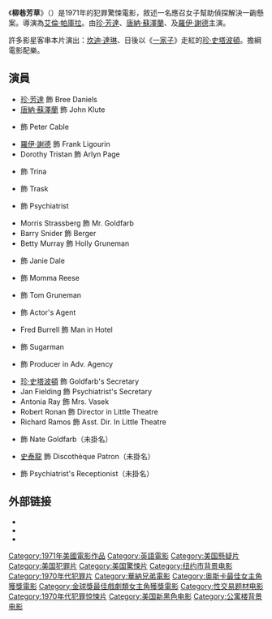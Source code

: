 {{noteTA
|G1=Show
}}
{{Infobox_Film
| name = 柳巷芳草
| original_name = ''Klute''
| image = Klute-Poster.jpg
| caption = ''柳巷芳草''海报
| writer = Andy Lewis<br />Dave Lewis
| starring = [[珍·芳達|珍·芳達]]<br />[[唐納·蘇澤蘭|唐納·蘇澤蘭]]<br />{{link-en|查理斯·喬菲|Charles Cioffi}}<br />[[羅伊·謝德|羅伊·謝德]]
| director = [[艾倫·帕庫拉|艾倫·帕庫拉]]
| producer = 艾倫·帕庫拉
| music = {{link-en|麥可·史默|Michael Small}}
| cinematography = {{link-en|高登·威廉|Gordon Willis}}
| editing = Carl Lerner
| distributor = [[华纳兄弟|华纳兄弟]]
| released = 1971年6月25日
| runtime = 114分鐘
| country = 美國
| language = 英語
| budget = $8,000,000
| amg_id = A27570
| imdb_id = 0067309
}}

《'''柳巷芳草'''》（{{lang-en|''Klute''}}）是1971年的犯罪驚悚電影，敘述一名應召女子幫助偵探解決一齣懸案。導演為[[艾倫·帕庫拉|艾倫·帕庫拉]]。由[[珍·芳達|珍·芳達]]、[[唐納·蘇澤蘭|唐納·蘇澤蘭]]、{{link-en|查理斯·喬菲|Charles Cioffi}}及[[羅伊·謝德|羅伊·謝德]]主演。

許多影星客串本片演出：[[坎迪·達琳|坎迪·達琳]]、日後以《[[一家子|一家子]]》走紅的[[珍·史塔波頓|珍·史塔波頓]]。{{link-en|麥可·史默|Michael Small}}擔綱電影配樂。

== 演員 ==
{{Div col}}
* [[珍·芳達|珍·芳達]] 飾 Bree Daniels
* [[唐納·蘇澤蘭|唐納·蘇澤蘭]] 飾 John Klute
* {{link-en|查理斯·喬菲|Charles Cioffi}} 飾 Peter Cable
* [[羅伊·謝德|羅伊·謝德]] 飾 Frank Ligourin
* Dorothy Tristan 飾 Arlyn Page
* {{link-en|Rita Gam|Rita Gam}} 飾 Trina
* {{link-en|奈森·喬治|Nathan George}} 飾 Trask
* {{link-en|薇薇安·內森|Vivian Nathan}} 飾 Psychiatrist
* Morris Strassberg 飾 Mr. Goldfarb
* Barry Snider 飾 Berger
* Betty Murray 飾 Holly Gruneman
* {{link-en|Jane White|Jane White}} 飾 Janie Dale
* {{link-en|Shirley Stoler|Shirley Stoler}} 飾 Momma Reese
* {{link-en|Robert Milli|Robert Milli}} 飾 Tom Gruneman
* {{link-en|安東尼·霍蘭德|Anthony Holland (actor)}} 飾 Actor's Agent
* Fred Burrell 飾 Man in Hotel
* {{link-en|Richard B. Shull|Richard B. Shull}} 飾 Sugarman
* {{link-en|瑪莉·路易絲·威森|Mary Louise Wilson}} 飾 Producer in Adv. Agency
* [[珍·史塔波頓|珍·史塔波頓]] 飾 Goldfarb's Secretary
* Jan Fielding 飾 Psychiatrist's Secretary
* Antonia Ray 飾 Mrs. Vasek
* Robert Ronan 飾 Director in Little Theatre
* Richard Ramos 飾 Asst. Dir. In Little Theatre
* {{link-en|李·華萊士 (演員)|Lee Wallace (actor)|李·華萊士}} 飾 Nate Goldfarb（未掛名）
* [[史泰龍|史泰龍]] 飾 Discothèque Patron（未掛名）
* {{link-en|特瑞·加爾|Teri Garr}} 飾 Psychiatrist's Receptionist（未掛名）
{{Div col end}}

==外部链接==
* {{IMDb title|id=0067309|title=Klute}}
* {{AllMovie title|27570|Klute}}
* {{rotten-tomatoes|id=klute|title=Klute}}

{{Authority control}}
{{DEFAULTSORT:Klute}}
[[Category:1971年美國電影作品|Category:1971年美國電影作品]]
[[Category:英語電影|Category:英語電影]]
[[Category:美国懸疑片|Category:美国懸疑片]]
[[Category:美国犯罪片|Category:美国犯罪片]]
[[Category:美国驚悚片|Category:美国驚悚片]]
[[Category:纽约市背景电影|Category:纽约市背景电影]]
[[Category:1970年代犯罪片|Category:1970年代犯罪片]]
[[Category:華納兄弟電影|Category:華納兄弟電影]]
[[Category:奥斯卡最佳女主角獲獎電影|Category:奥斯卡最佳女主角獲獎電影]]
[[Category:金球獎最佳戲劇類女主角獲獎電影|Category:金球獎最佳戲劇類女主角獲獎電影]]
[[Category:性交易题材电影|Category:性交易题材电影]]
[[Category:1970年代犯罪惊悚片|Category:1970年代犯罪惊悚片]]
[[Category:美国新黑色电影|Category:美国新黑色电影]]
[[Category:公寓楼背景电影|Category:公寓楼背景电影]]